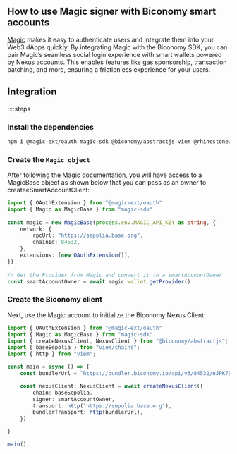 ## How to use Magic signer with Biconomy smart accounts

[Magic](https://magic.link/) makes it easy to authenticate users and integrate them into your Web3 dApps quickly.
By integrating Magic with the Biconomy SDK, you can pair Magic’s seamless social login experience with smart wallets powered by Nexus accounts. This enables features like gas sponsorship, transaction batching, and more, ensuring a frictionless experience for your users.

## Integration

::::steps

### Install the dependencies

```bash
npm i @magic-ext/oauth magic-sdk @biconomy/abstractjs viem @rhinestone/module-sdk
```

### Create the `Magic object`
After following the Magic documentation, you will have access to a MagicBase object as shown below that you can pass as an owner to createeSmartAccountClient:

```typescript 
import { OAuthExtension } from "@magic-ext/oauth"
import { Magic as MagicBase } from "magic-sdk"
 
const magic = new MagicBase(process.env.MAGIC_API_KEY as string, {
	network: {
		rpcUrl: "https://sepolia.base.org",
		chainId: 84532,
	},
	extensions: [new OAuthExtension()],
})
 
// Get the Provider from Magic and convert it to a smartAccountOwner
const smartAccountOwner = await magic.wallet.getProvider()

```

### Create the Biconomy client

Next, use the Magic account to initialize the Biconomy Nexus Client:

```typescript
import { OAuthExtension } from "@magic-ext/oauth"
import { Magic as MagicBase } from "magic-sdk"
import { createNexusClient, NexusClient } from "@biconomy/abstractjs"; 
import { baseSepolia } from "viem/chains";
import { http } from "viem";

const main = async () => {
    const bundlerUrl = `https://bundler.biconomy.io/api/v3/84532/nJPK7B3ru.dd7f7861-190d-41bd-af80-6877f74b8f44`

    const nexusClient: NexusClient = await createNexusClient({
        chain: baseSepolia,
        signer: smartAccountOwner,
        transport: http("https://sepolia.base.org"),
        bundlerTransport: http(bundlerUrl),
    })

}

main();

```